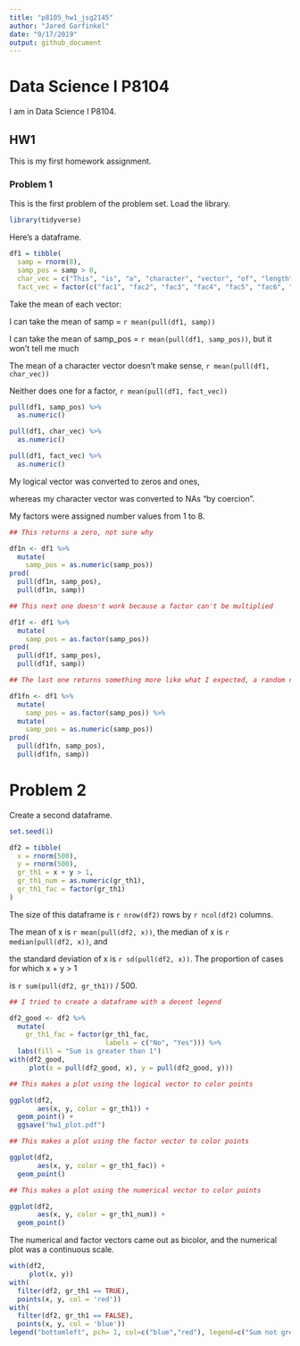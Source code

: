 ```yaml
---
title: "p8105_hw1_jsg2145"
author: "Jared Garfinkel"
date: "9/17/2019"
output: github_document
---
```


# Data Science I P8104

I am in Data Science I P8104.

## HW1

This is my first homework assignment.

### Problem 1

This is the first problem of the problem set. Load the library.

```r
library(tidyverse)
```

Here's a dataframe.

```r
df1 = tibble(
  samp = rnorm(8),
  samp_pos = samp > 0,
  char_vec = c("This", "is", "a", "character", "vector", "of", "length", "eight"),
  fact_vec = factor(c("fac1", "fac2", "fac3", "fac4", "fac5", "fac6", "fac7", "fac8")))
```

Take the mean of each vector:

I can take the mean of samp = `r mean(pull(df1, samp))`

I can take the mean of samp_pos = `r mean(pull(df1, samp_pos))`, but it won't tell me much

The mean of a character vector doesn't make sense, `r mean(pull(df1, char_vec))`

Neither does one for a factor, `r mean(pull(df1, fact_vec))`

```r
pull(df1, samp_pos) %>% 
  as.numeric()

pull(df1, char_vec) %>% 
  as.numeric()

pull(df1, fact_vec) %>% 
  as.numeric()
```
My logical vector was converted to zeros and ones, 

whereas my character vector was converted to NAs "by coercion".

My factors were assigned number values from 1 to 8.

```r
## This returns a zero, not sure why

df1n <- df1 %>% 
  mutate(
    samp_pos = as.numeric(samp_pos))
prod(
  pull(df1n, samp_pos),
  pull(df1n, samp))
```

```r
## This next one doesn't work because a factor can't be multiplied

df1f <- df1 %>%
  mutate(
    samp_pos = as.factor(samp_pos))
prod(
  pull(df1f, samp_pos),
  pull(df1f, samp))
```

```r
## The last one returns something more like what I expected, a random number

df1fn <- df1 %>% 
  mutate(
    samp_pos = as.factor(samp_pos)) %>% 
  mutate(
    samp_pos = as.numeric(samp_pos))
prod(
  pull(df1fn, samp_pos), 
  pull(df1fn, samp))
```

# Problem 2

Create a second dataframe.

```r
set.seed(1)

df2 = tibble(
  x = rnorm(500),
  y = rnorm(500),
  gr_th1 = x + y > 1,
  gr_th1_num = as.numeric(gr_th1),
  gr_th1_fac = factor(gr_th1)
)
```

The size of this dataframe is `r nrow(df2)` rows by `r ncol(df2)` columns.

The mean of x is `r mean(pull(df2, x))`, the median of x is `r median(pull(df2, x))`, and

the standard deviation of x is `r sd(pull(df2, x))`. The proportion of cases for which x + y > 1

is `r sum(pull(df2, gr_th1))` / 500.

```r

## I tried to create a dataframe with a decent legend

df2_good <- df2 %>% 
  mutate(
    gr_th1_fac = factor(gr_th1_fac,
                        labels = c("No", "Yes"))) %>% 
  labs(fill = "Sum is greater than 1")
with(df2_good, 
     plot(x = pull(df2_good, x), y = pull(df2_good, y)))
```



```r
## This makes a plot using the logical vector to color points

ggplot(df2,
       aes(x, y, color = gr_th1)) +
  geom_point() +
  ggsave("hw1_plot.pdf")
```

```r
## This makes a plot using the factor vector to color points

ggplot(df2,
       aes(x, y, color = gr_th1_fac)) +
  geom_point()
```


```r
## This makes a plot using the numerical vector to color points

ggplot(df2,
       aes(x, y, color = gr_th1_num)) +
  geom_point()
```

The numerical and factor vectors came out as bicolor, and the numerical plot was a continuous scale. 
  

```r
with(df2, 
     plot(x, y))
with(
  filter(df2, gr_th1 == TRUE),
  points(x, y, col = 'red'))
with(
  filter(df2, gr_th1 == FALSE),
  points(x, y, col = 'blue'))
legend("bottomleft", pch= 1, col=c("blue","red"), legend=c("Sum not greater than 1","Sum greater than 1"))
```


